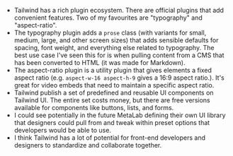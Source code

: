 - Tailwind has a rich plugin ecosystem. There are official plugins that add convenient features. Two of my favourites are "typography" and "aspect-ratio".
- The typography plugin adds a `prose` class (with variants for small, medium, large, and other screen sizes) that adds sensible defaults for spacing, font weight, and everything else related to typography. The best use case I've seen this for is when pulling content from a CMS that has been converted to HTML (it was made for Markdown).
- The aspect-ratio plugin is a utility plugin that gives elements a fixed aspect ratio (e.g. `aspect-w-16 aspect-h-9` gives a 16:9 aspect ratio.). It's great for video embeds that need to maintain a specific aspect ratio.
- Tailwind publish a set of predefined and reusable UI components on Tailwind UI. The entire set costs money, but there are free versions available for components like buttons, lists, and forms.
- I could see potentially in the future MetaLab defining their own UI library that designers could pull from and tweak within preset options that developers would be able to use.
- I think Tailwind has a lot of potential for front-end developers and designers to standardize and collaborate together.
